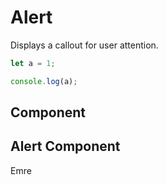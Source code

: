 # Alert
Displays a callout for user attention.

```js filename="demo.js" {3} copy
let a = 1;

console.log(a);
```

## Component


## Alert Component


<Alert>Emre</Alert>